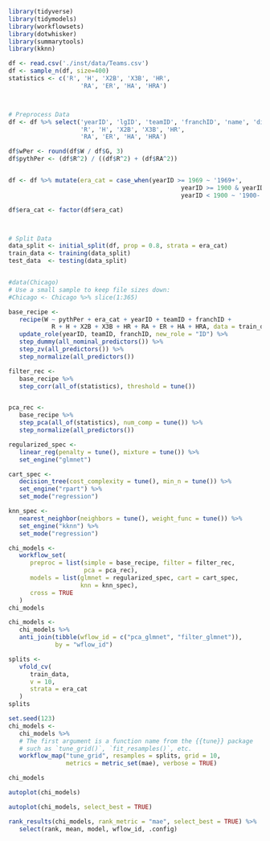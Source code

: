 




```r

library(tidyverse)
library(tidymodels)
library(workflowsets)
library(dotwhisker)
library(summarytools)
library(kknn)


```




```r


df <- read.csv('./inst/data/Teams.csv')
df <- sample_n(df, size=400)
statistics <- c('R', 'H', 'X2B', 'X3B', 'HR', 
                    'RA', 'ER', 'HA', 'HRA')



# Preprocess Data
df <- df %>% select('yearID', 'lgID', 'teamID', 'franchID', 'name', 'divID', 'G', 'W', 'L', 
                    'R', 'H', 'X2B', 'X3B', 'HR', 
                    'RA', 'ER', 'HA', 'HRA')

df$wPer <- round(df$W / df$G, 3)
df$pythPer <- (df$R^2) / ((df$R^2) + (df$RA^2))


df <- df %>% mutate(era_cat = case_when(yearID >= 1969 ~ '1969+',
                                                yearID >= 1900 & yearID < 1969 ~ '1900-1969',
                                                yearID < 1900 ~ '1900-'))

df$era_cat <- factor(df$era_cat)



# Split Data
data_split <- initial_split(df, prop = 0.8, strata = era_cat)
train_data <- training(data_split)
test_data  <- testing(data_split)



```




```r


#data(Chicago)
# Use a small sample to keep file sizes down:
#Chicago <- Chicago %>% slice(1:365)

base_recipe <- 
   recipe(W ~ pythPer + era_cat + yearID + teamID + franchID + 
            R + H + X2B + X3B + HR + RA + ER + HA + HRA, data = train_data) %>% 
   update_role(yearID, teamID, franchID, new_role = "ID") %>%
   step_dummy(all_nominal_predictors()) %>% 
   step_zv(all_predictors()) %>% 
   step_normalize(all_predictors())


```




```r


filter_rec <- 
   base_recipe %>% 
   step_corr(all_of(statistics), threshold = tune())


pca_rec <- 
   base_recipe %>% 
   step_pca(all_of(statistics), num_comp = tune()) %>% 
   step_normalize(all_predictors())


```





```r

regularized_spec <- 
   linear_reg(penalty = tune(), mixture = tune()) %>% 
   set_engine("glmnet")

cart_spec <- 
   decision_tree(cost_complexity = tune(), min_n = tune()) %>% 
   set_engine("rpart") %>% 
   set_mode("regression")

knn_spec <- 
   nearest_neighbor(neighbors = tune(), weight_func = tune()) %>% 
   set_engine("kknn") %>% 
   set_mode("regression")

```



```r

chi_models <- 
   workflow_set(
      preproc = list(simple = base_recipe, filter = filter_rec, 
                     pca = pca_rec),
      models = list(glmnet = regularized_spec, cart = cart_spec, 
                    knn = knn_spec),
      cross = TRUE
   )
chi_models

```




```r
chi_models <- 
   chi_models %>% 
   anti_join(tibble(wflow_id = c("pca_glmnet", "filter_glmnet")), 
             by = "wflow_id")
```





```r

splits <- 
   vfold_cv(
      train_data,
      v = 10,
      strata = era_cat
   )
splits

```




```r

set.seed(123)
chi_models <- 
   chi_models %>% 
   # The first argument is a function name from the {{tune}} package
   # such as `tune_grid()`, `fit_resamples()`, etc.
   workflow_map("tune_grid", resamples = splits, grid = 10, 
                metrics = metric_set(mae), verbose = TRUE)

chi_models


```




```r

autoplot(chi_models)

```



```r

autoplot(chi_models, select_best = TRUE)

```




```r

rank_results(chi_models, rank_metric = "mae", select_best = TRUE) %>% 
   select(rank, mean, model, wflow_id, .config)

```










